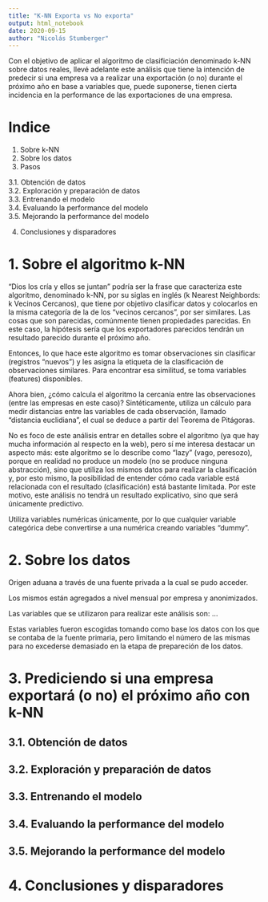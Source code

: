 ```yaml
---
title: "K-NN Exporta vs No exporta"
output: html_notebook
date: 2020-09-15
author: "Nicolás Stumberger"
---
```


Con el objetivo de aplicar el algoritmo de clasificiación denominado k-NN sobre datos reales, llevé adelante este análisis que tiene la intención de predecir si una empresa va a realizar una exportación (o no) durante el próximo año en base a variables que, puede suponerse, tienen cierta incidencia en la performance de las exportaciones de una empresa.

# Indice
1. Sobre k-NN
2. Sobre los datos
3. Pasos

3.1. Obtención de datos  
3.2. Exploración y preparación de datos  
3.3. Entrenando el modelo  
3.4. Evaluando la performance del modelo  
3.5. Mejorando la performance del modelo  

4. Conclusiones y disparadores


# 1. Sobre el algoritmo k-NN
"Dios los cría y ellos se juntan" podría ser la frase que caracteriza este algoritmo, denominado k-NN, por su siglas en inglés (k Nearest Neighbords: k Vecinos Cercanos), que tiene por objetivo clasificar datos y colocarlos en la misma categoría de la de los "vecinos cercanos", por ser similares. Las cosas que son parecidas, comúnmente tienen propiedades parecidas. En este caso, la hipótesis sería que los exportadores parecidos tendrán un resultado parecido durante el próximo año.

Entonces, lo que hace este algoritmo es tomar observaciones sin clasificar (registros "nuevos") y les asigna la etiqueta de la clasificación de observaciones similares. Para encontrar esa similitud, se toma variables (features) disponibles.

Ahora bien, ¿cómo calcula el algoritmo la cercanía entre las observaciones (entre las empresas en este caso)? Sintéticamente, utiliza un cálculo para medir distancias entre las variables de cada observación, llamado "distancia euclidiana", el cual se deduce a partir del Teorema de Pitágoras.

No es foco de este análisis entrar en detalles sobre el algoritmo (ya que hay mucha información al respecto en la web), pero sí me interesa destacar un aspecto más: este algoritmo se lo describe como "lazy" (vago, peresozo), porque en realidad no produce un modelo (no se produce ninguna abstracción), sino que utiliza los mismos datos para realizar la clasificación y, por esto mismo, la posibilidad de entender cómo cada variable está relacionada con el resultado (clasificación) está bastante limitada. Por este motivo, este análisis no tendrá un resultado explicativo, sino que será únicamente predictivo.

Utiliza variables numéricas únicamente, por lo que cualquier variable categórica debe convertirse a una numérica creando variables "dummy".

# 2. Sobre los datos
Origen aduana a través de una fuente privada a la cual se pudo acceder. 

Los mismos están agregados a nivel mensual por empresa y anonimizados. 

Las variables que se utilizaron para realizar este análisis son: ...

Estas variables fueron escogidas tomando como base los datos con los que se contaba de la fuente primaria, pero limitando el número de las mismas para no excederse demasiado en la etapa de prepareción de los datos.

# 3. Prediciendo si una empresa exportará (o no) el próximo año con k-NN

## 3.1. Obtención de datos

## 3.2. Exploración y preparación de datos

## 3.3. Entrenando el modelo

## 3.4. Evaluando la performance del modelo

## 3.5. Mejorando la performance del modelo

# 4. Conclusiones y disparadores
